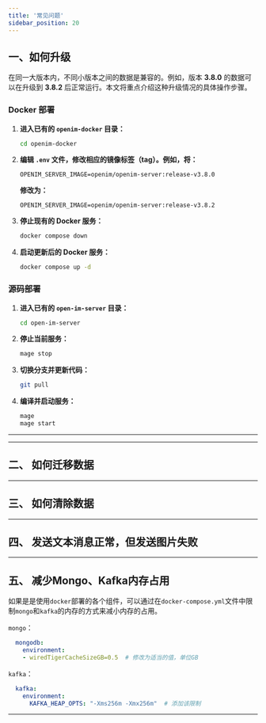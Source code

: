 ```yaml
---
title: '常见问题'
sidebar_position: 20
---
```


## 一、如何升级

在同一大版本内，不同小版本之间的数据是兼容的。例如，版本 **3.8.0** 的数据可以在升级到 **3.8.2** 后正常运行。本文将重点介绍这种升级情况的具体操作步骤。

### Docker 部署

1. **进入已有的 `openim-docker` 目录：**
    ```bash
    cd openim-docker
    ```

2. **编辑 `.env` 文件，修改相应的镜像标签（tag）。例如，将：**
    ```env
    OPENIM_SERVER_IMAGE=openim/openim-server:release-v3.8.0
    ```
    **修改为：**
    ```env
    OPENIM_SERVER_IMAGE=openim/openim-server:release-v3.8.2
    ```

3. **停止现有的 Docker 服务：**
    ```bash
    docker compose down
    ```

4. **启动更新后的 Docker 服务：**
    ```bash
    docker compose up -d
    ```

### 源码部署

1. **进入已有的 `open-im-server` 目录：**
    ```bash
    cd open-im-server
    ```

2. **停止当前服务：**
    ```bash
    mage stop
    ```

3. **切换分支并更新代码：**
    ```bash
    git pull
    ```

4. **编译并启动服务：**
    ```bash
    mage
    mage start
    ```

---




---
## 二、 如何迁移数据


---
## 三、 如何清除数据

---
## 四、 发送文本消息正常，但发送图片失败

---

## 五、 减少Mongo、Kafka内存占用

如果是是使用`docker`部署的各个组件，可以通过在`docker-compose.yml`文件中限制`mongo`和`kafka`的内存的方式来减小内存的占用。

`mongo`：

```yml
  mongodb:
    environment:
    - wiredTigerCacheSizeGB=0.5  # 修改为适当的值，单位GB
```

`kafka`：

```yml
  kafka:
    environment:
      KAFKA_HEAP_OPTS: "-Xms256m -Xmx256m"  # 添加该限制
```



---